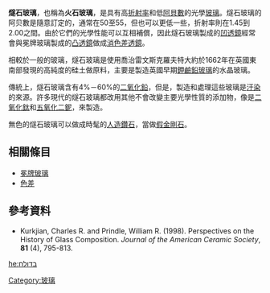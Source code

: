 '''燧石玻璃'''，也稱為'''火石玻璃'''，是具有高[[折射率|折射率]]和低[[阿貝數|阿貝數]]的光學[[玻璃|玻璃]]。燧石玻璃的阿贝數是隨意訂定的，通常在50至55，但也可以更低一些，折射率則在1.45到2.00之間。由於它們的光學性能可以互相補償，因此燧石玻璃製成的[[凹透鏡|凹透鏡]]經常會與冕牌玻璃製成的[[凸透鏡|凸透鏡]]做成[[消色差透鏡|消色差透鏡]]。

相較於一般的玻璃，燧石玻璃是使用喬治雷文斯克羅夫特大約於1662年在英國東南部發現的高純度的硅土做原料，主要是製造英國早期[[鉀鹼|鉀鹼]][[鉛玻璃|鉛玻璃]]的水晶玻璃。

傳統上，燧石玻璃含有4%－60%的[[二氧化鉛|二氧化鉛]]，但是，製造和處理這些玻璃是[[汙染|汙染]]的來源。許多現代的燧石玻璃都改用其他不會改變主要光學性質的添加物，像是[[二氧化鈦|二氧化鈦]]和[[五氧化二鈮|五氧化二鈮]]，來製造。

無色的燧石玻璃可以做成時髦的[[人造鑽石|人造鑽石]]，當做[[假金剛石|假金剛石]]。

== 相關條目 == 
*[[冕牌玻璃|冕牌玻璃]]
*[[色差|色差]]

== 參考資料 ==
*Kurkjian, Charles R. and Prindle, William R. (1998). Perspectives on the History of Glass Composition. ''Journal of the American Ceramic Society'', '''81''' (4), 795-813.
{{玻璃科學}}
[[Category:玻璃|Category:玻璃]]

[[he:בדולח|he:בדולח]]